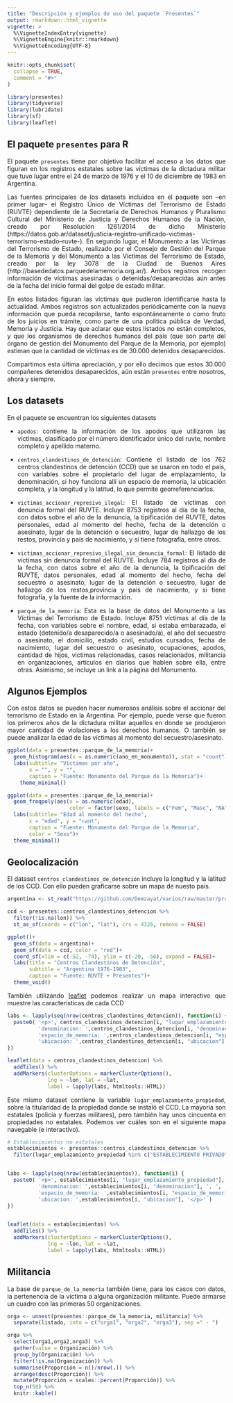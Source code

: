 ```yaml
---
title: "Descripción y ejemplos de uso del paquete `Presentes`"
output: rmarkdown::html_vignette
vignette: >
  %\VignetteIndexEntry{vignette}
  %\VignetteEngine{knitr::rmarkdown}
  %\VignetteEncoding{UTF-8}
---
```


```r
knitr::opts_chunk$set(
  collapse = TRUE,
  comment = "#>"
)
```

```r
library(presentes)
library(tidyverse)
library(lubridate)
library(sf)
library(leaflet)
```
<style>
body {
text-align: justify}
</style>

## El paquete `presentes` para R

El paquete `presentes` tiene por objetivo facilitar el acceso a los datos que figuran en los registros estatales sobre las víctimas de la dictadura militar que tuvo lugar entre el 24 de marzo de 1976 y el 10 de diciembre de 1983 en Argentina. 

Las fuentes principales de los datasets incluidos en el paquete son --en primer lugar-- el Registro Único de Víctimas del Terrorismo de Estado (RUVTE) dependiente de la Secretaría de Derechos Humanos y Pluralismo Cultural del Ministerio de Justicia y Derechos Humanos de la Nación, creado por Resolución 1261/2014 de dicho Ministerio (https://datos.gob.ar/dataset/justicia-registro-unificado-victimas-terrorismo-estado--ruvte-). En segundo lugar, el Monumento a las Víctimas del Terrorismo de Estado, realizado por el Consejo de Gestión del Parque de la Memoria y del Monumento a las Víctimas del Terrorismo de Estado, creado por la ley 3078 de la Ciudad de Buenos Aires (http://basededatos.parquedelamemoria.org.ar/). Ambos registros recogen información de víctimas asesinadas o detenidas/desaparecidas aún antes de la fecha del inicio formal del golpe de estado militar. 

En estos listados figuran las víctimas que pudieron identificarse hasta la actualidad. Ambos registros son actualizados periódicamente con la nueva información que pueda recopilarse, tanto espontáneamente o como fruto de los juicios en trámite, como parte de una política pública de Verdad, Memoria y Justicia. Hay que aclarar que estos listados no están completos, y que los organismos de derechos humanos del país (que son parte del órgano de gestión del Monumento del Parque de la Memoria, por ejemplo) estiman que la cantidad de víctimas es de 30.000 detenidos desaparecidos. 

Compartimos esta última apreciación, y por ello decimos que estos 30.000 compañeres detenidos desaparecidos, aún están `presentes` entre nosotros, ahora y siempre.


## Los datasets

En el paquete se encuentran los siguientes datasets

- `apodos`: contiene la información de los apodos que utilizaron las víctimas, clasificado por el número identificador único del ruvte, nombre completo y apellido materno.

- `centros_clandestinos_de_detención`: Contiene el listado de los 762 centros clandestinos de detención (CCD) que se usaron en todo el país, con variables sobre el propietario del lugar de emplazamiento, la denominación, si hoy funciona allí un espacio de memoria, la ubicación completa, y la longitud y la latitud, lo que permite georreferenciarlos.

- `victimas_accionar_represivo_ilegal`: El listado de víctimas con denuncia formal del RUVTE. Incluye 8753 registros al día de la fecha, con datos sobre el año de la denuncia, la tipificación del RUVTE, datos personales, edad al momento del hecho, fecha de la detención o asesinato, lugar de la detención o secuestro, lugar de hallazgo de los restos, provincia y país de nacimiento, y si tiene fotografía, entre otros.

- `victimas_accionar_represivo_ilegal_sin_denuncia_formal`: El listado de víctimas sin denuncia formal del RUVTE. Incluye 784 registros al día de la fecha, con datos sobre el año de la denuncia, la tipificación del RUVTE, datos personales, edad al momento del hecho, fecha del secuestro o asesinato, lugar de la detención o secuestro, lugar de hallazgo de los restos,provincia y país de nacimiento, y si tiene fotografía, y la fuente de la información.

- `parque_de_la_memoria`: Esta es la base de datos del Monumento a las Víctimas del Terrorismo de Estado. Incluye 8751 víctimas al día de la fecha, con variables sobre el nombre, edad, si estaba embarazada, el estado (detenido/a desaparecido/a o asesinado/a), el año del secuestro o asesinato, el domicilio, estado civil, estudios cursados, fecha de nacimiento, lugar del secuestro o asesinato, ocupaciones, apodos, cantidad de hijos, victimas relacionadas, casos relacionados, militancia en organizaciones, artículos en diarios que hablen sobre ella, entre otras. Asimismo, se incluye un link a la página del Monumento.

## Algunos Ejemplos

Con estos datos se pueden hacer numerosos análisis sobre el accionar del terrorismo de Estado en la Argentina. Por ejemplo, puede verse que fueron los primeros años de la dictadura militar aquellos en donde se produjeron mayor cantidad de violaciones a los derechos humanos. O también se puede analizar la edad de las víctimas al momento del secuestro/asesinato.

```r
ggplot(data = presentes::parque_de_la_memoria)+
  geom_histogram(aes(x = as.numeric(ano_en_monumento)), stat = "count")+
  labs(subtitle= "Víctimas por año",
       x = "", y = "",
       caption = "Fuente: Monumento del Parque de la Memoria")+
    theme_minimal()

ggplot(data = presentes::parque_de_la_memoria)+
  geom_freqpoly(aes(x = as.numeric(edad), 
                    color = factor(sexo, labels = c("Fem", "Masc", "NA"))), stat = "count", size = 1)+
  labs(subtitle= "Edad al momento del hecho",
       x = "edad", y = "cant",
       caption = "Fuente: Monumento del Parque de la Memoria",
       color = "Sexo")+
  theme_minimal()

```

## Geolocalización

El dataset `centros_clandestinos_de_detención` incluye la longitud y la latitud de los CCD. Con ello pueden graficarse sobre un mapa de nuesto país.

```r
argentina <- st_read("https://github.com/Demzayat/varios/raw/master/provinciasND.geojson")

ccd <- presentes::centros_clandestinos_detencion %>% 
  filter(!is.na(lon)) %>% 
  st_as_sf(coords = c("lon", "lat"), crs = 4326, remove = FALSE)

ggplot()+
  geom_sf(data = argentina)+
  geom_sf(data = ccd, color = "red")+
  coord_sf(xlim = c(-52, -74), ylim = c(-20, -56), expand = FALSE)+
  labs(title = "Centros Clandestinos de Detención",
       subtitle = "Argentina 1976-1983",
       caption = "Fuente: RUVTE + Presentes")+
  theme_void()
```


También utilizando [leaflet](https://rstudio.github.io/leaflet/) podemos realizar un mapa interactivo que muestre las características de cada CCD

```r
labs <- lapply(seq(nrow(centros_clandestinos_detencion)), function(i) {
  paste0( '<p>', centros_clandestinos_detencion[i, "lugar_emplazamiento_propiedad"], '<p></p>', 
          'denominacion: ',centros_clandestinos_detencion[i, "denominacion"], ', ', 
          'espacio_de_memoria: ',centros_clandestinos_detencion[i, "espacio_de_memoria"],'</p><p>', 
          'ubicacion: ',centros_clandestinos_detencion[i, "ubicacion"], '</p>' ) 
})

leaflet(data = centros_clandestinos_detencion) %>% 
  addTiles() %>% 
  addMarkers(clusterOptions = markerClusterOptions(),
             lng = ~lon, lat = ~lat, 
             label = lapply(labs, htmltools::HTML))
```

Este mismo dataset contiene la variable `lugar_emplazamiento_propiedad`, sobre la titularidad de la propiedad donde se instaló el CCD. La mayoría son estatales (policía y fuerzas militares), pero también hay unos cincuenta en propiedades no estatales. Podemos ver cuáles son en el siguiente mapa navegable (e interactivo).

```r
# Establecimientos no estatales
establecimientos <- presentes::centros_clandestinos_detencion %>% 
  filter(lugar_emplazamiento_propiedad %in% c("ESTABLECIMIENTO PRIVADO","PARTICULAR (VIVIENDA O SIMILAR)","SIN ESTABLECER PROPIEDAD","EJÉRCITO / ESTABLECIMIENTO PRIVADO","PARTICULAR (LOCAL)"))


labs <- lapply(seq(nrow(establecimientos)), function(i) {
  paste0( '<p>', establecimientos[i, "lugar_emplazamiento_propiedad"], '<p></p>', 
          'denominacion: ',establecimientos[i, "denominacion"], ', ', 
          'espacio_de_memoria: ',establecimientos[i, "espacio_de_memoria"],'</p><p>', 
          'ubicacion: ',establecimientos[i, "ubicacion"], '</p>' ) 
})


leaflet(data = establecimientos) %>% 
  addTiles() %>% 
  addMarkers(clusterOptions = markerClusterOptions(),
             lng = ~lon, lat = ~lat, 
             label = lapply(labs, htmltools::HTML))
```




## Militancia

La base de `parque_de_la_memoria` también tiene, para los casos con datos, la pertenencia de la víctima a alguna organización militante. Puede armarse un cuadro con las primeras 50 organizaciones.

```r
orga <- unnest(presentes::parque_de_la_memoria, militancia) %>% 
  separate(listado, into = c("orga1", "orga2", "orga3"), sep =" - ")

orga %>% 
  select(orga1,orga2,orga3) %>% 
  gather(value = Organización) %>% 
  group_by(Organización) %>%
  filter(!is.na(Organización)) %>% 
  summarise(Proporción = n()/nrow(.)) %>%
  arrange(desc(Proporción)) %>% 
  mutate(Proporción = scales::percent(Proporción)) %>% 
  top_n(50) %>% 
  knitr::kable()

```

